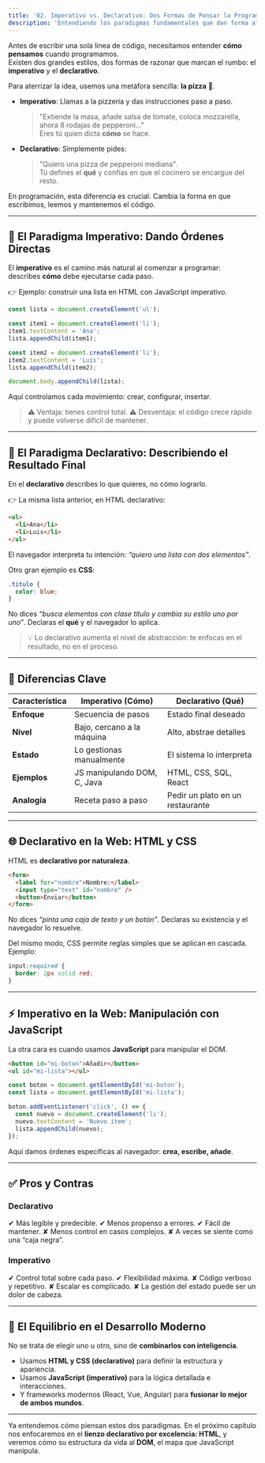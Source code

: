 ```yaml
---
title: '02. Imperativo vs. Declarativo: Dos Formas de Pensar la Programación'
description: 'Entendiendo los paradigmas fundamentales que dan forma al desarrollo de interfaces.'
---
```


Antes de escribir una sola línea de código, necesitamos entender **cómo pensamos** cuando programamos.  
Existen dos grandes estilos, dos formas de razonar que marcan el rumbo: el **imperativo** y el **declarativo**.  

Para aterrizar la idea, usemos una metáfora sencilla: **la pizza** 🍕.

- **Imperativo**: Llamas a la pizzería y das instrucciones paso a paso.  
  > "Extiende la masa, añade salsa de tomate, coloca mozzarella, ahora 8 rodajas de pepperoni…"  
  Eres tú quien dicta **cómo** se hace.  

- **Declarativo**: Simplemente pides:  
  > "Quiero una pizza de pepperoni mediana".  
  Tú defines el **qué** y confías en que el cocinero se encargue del resto.  

En programación, esta diferencia es crucial. Cambia la forma en que escribimos, leemos y mantenemos el código.

---

## 🔨 El Paradigma Imperativo: Dando Órdenes Directas

El **imperativo** es el camino más natural al comenzar a programar:  
describes **cómo** debe ejecutarse cada paso.

👉 Ejemplo: construir una lista en HTML con JavaScript imperativo.

```javascript
const lista = document.createElement('ul');

const item1 = document.createElement('li');
item1.textContent = 'Ana';
lista.appendChild(item1);

const item2 = document.createElement('li');
item2.textContent = 'Luis';
lista.appendChild(item2);

document.body.appendChild(lista);
````

Aquí controlamos cada movimiento: crear, configurar, insertar.

> ⚠️ Ventaja: tienes control total.
> ⚠️ Desventaja: el código crece rápido y puede volverse difícil de mantener.

---

## 🎨 El Paradigma Declarativo: Describiendo el Resultado Final

En el **declarativo** describes lo que quieres, no cómo lograrlo.

👉 La misma lista anterior, en HTML declarativo:

```html
<ul>
  <li>Ana</li>
  <li>Luis</li>
</ul>
```

El navegador interpreta tu intención: *“quiero una lista con dos elementos”*.

Otro gran ejemplo es **CSS**:

```css
.titulo {
  color: blue;
}
```

No dices *“busca elementos con clase título y cambia su estilo uno por uno”*.
Declaras el **qué** y el navegador lo aplica.

> 💡 Lo declarativo aumenta el nivel de abstracción: te enfocas en el resultado, no en el proceso.

---

## 🔑 Diferencias Clave

| Característica | Imperativo (Cómo)           | Declarativo (Qué)                |
| -------------- | --------------------------- | -------------------------------- |
| **Enfoque**    | Secuencia de pasos          | Estado final deseado             |
| **Nivel**      | Bajo, cercano a la máquina  | Alto, abstrae detalles           |
| **Estado**     | Lo gestionas manualmente    | El sistema lo interpreta         |
| **Ejemplos**   | JS manipulando DOM, C, Java | HTML, CSS, SQL, React            |
| **Analogía**   | Receta paso a paso          | Pedir un plato en un restaurante |

---

## 🌐 Declarativo en la Web: HTML y CSS

HTML es **declarativo por naturaleza**.

```html
<form>
  <label for="nombre">Nombre:</label>
  <input type="text" id="nombre" />
  <button>Enviar</button>
</form>
```

No dices *“pinta una caja de texto y un botón”*. Declaras su existencia y el navegador lo resuelve.

Del mismo modo, CSS permite reglas simples que se aplican en cascada.
Ejemplo:

```css
input:required {
  border: 2px solid red;
}
```

---

## ⚡ Imperativo en la Web: Manipulación con JavaScript

La otra cara es cuando usamos **JavaScript** para manipular el DOM.

```html
<button id="mi-boton">Añadir</button>
<ul id="mi-lista"></ul>
```

```javascript
const boton = document.getElementById('mi-boton');
const lista = document.getElementById('mi-lista');

boton.addEventListener('click', () => {
  const nuevo = document.createElement('li');
  nuevo.textContent = 'Nuevo ítem';
  lista.appendChild(nuevo);
});
```

Aquí damos órdenes específicas al navegador: **crea, escribe, añade**.

---

## ✅ Pros y Contras

### Declarativo

✔ Más legible y predecible.
✔ Menos propenso a errores.
✔ Fácil de mantener.
✘ Menos control en casos complejos.
✘ A veces se siente como una “caja negra”.

### Imperativo

✔ Control total sobre cada paso.
✔ Flexibilidad máxima.
✘ Código verboso y repetitivo.
✘ Escalar es complicado.
✘ La gestión del estado puede ser un dolor de cabeza.

---

## 🤝 El Equilibrio en el Desarrollo Moderno

No se trata de elegir uno u otro, sino de **combinarlos con inteligencia**.

* Usamos **HTML y CSS (declarativo)** para definir la estructura y apariencia.
* Usamos **JavaScript (imperativo)** para la lógica detallada e interacciones.
* Y frameworks modernos (React, Vue, Angular) para **fusionar lo mejor de ambos mundos**.

---

Ya entendemos cómo piensan estos dos paradigmas.
En el próximo capítulo nos enfocaremos en el **lienzo declarativo por excelencia: HTML**, y veremos cómo su estructura da vida al **DOM**, el mapa que JavaScript manipula.
